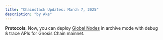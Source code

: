 ```yaml
---
title: "Chainstack Updates: March 7, 2025"
description: "by Ake"
---
```

**Protocols**. Now, you can deploy [Global Nodes](/docs/global-elastic-node) in archive mode with debug & trace APIs for Gnosis Chain mainnet.
